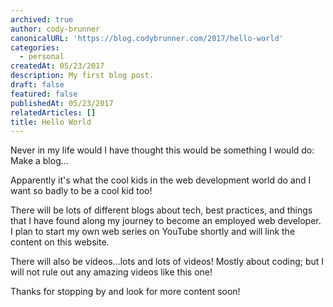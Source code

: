 ```yaml
---
archived: true
author: cody-brunner
canonicalURL: 'https://blog.codybrunner.com/2017/hello-world'
categories:
  - personal
createdAt: 05/23/2017
description: My first blog post.
draft: false
featured: false
publishedAt: 05/23/2017
relatedArticles: []
title: Hello World
---
```



Never in my life would I have thought this would be something I would do:
Make a blog...

Apparently it's what the cool kids in the web development world do and I want so badly to be a cool kid too!

There will be lots of different blogs about tech, best practices, and things that I have found along my journey to become an employed web developer. I plan to start my own web series on YouTube shortly and will link the content on this website.

There will also be videos...lots and lots of videos! Mostly about coding; but I will not rule out any amazing videos like this one!

<YouTube youtubeId='L59eDcrAk8Q' />

Thanks for stopping by and look for more content soon!

<Signature />

